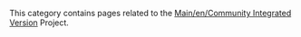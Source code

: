 {{en/CIV}}
This category contains pages related to the [[Main/en/Community Integrated Version]] Project.
